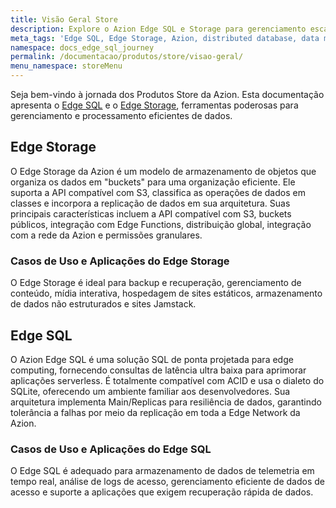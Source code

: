 ```yaml
---
title: Visão Geral Store
description: Explore o Azion Edge SQL e Storage para gerenciamento escalável de dados.
meta_tags: 'Edge SQL, Edge Storage, Azion, distributed database, data management, SQL queries, database resilience, scalable database, data processing, S3-compatible storage'
namespace: docs_edge_sql_journey
permalink: /documentacao/produtos/store/visao-geral/
menu_namespace: storeMenu
---
```



Seja bem-vindo à jornada dos Produtos Store da Azion. Esta documentação apresenta o [Edge SQL](/pt-br/documentacao/produtos/store/edge-sql/) e o [Edge Storage](/pt-br/documentacao/produtos/store/edge-storage/), ferramentas poderosas para gerenciamento e processamento eficientes de dados.

## Edge Storage

O Edge Storage da Azion é um modelo de armazenamento de objetos que organiza os dados em "buckets" para uma organização eficiente. Ele suporta a API compatível com S3, classifica as operações de dados em classes e incorpora a replicação de dados em sua arquitetura. Suas principais características incluem a API compatível com S3, buckets públicos, integração com Edge Functions, distribuição global, integração com a rede da Azion e permissões granulares.

### Casos de Uso e Aplicações do Edge Storage

O Edge Storage é ideal para backup e recuperação, gerenciamento de conteúdo, mídia interativa, hospedagem de sites estáticos, armazenamento de dados não estruturados e sites Jamstack.

<LinkButton link="/pt-br/documentacao/produtos/store/edge-storage/" label="Saiba mais sobre Edge Storage" severity="secondary" target="_blank" />

## Edge SQL

O Azion Edge SQL é uma solução SQL de ponta projetada para edge computing, fornecendo consultas de latência ultra baixa para aprimorar aplicações serverless. É totalmente compatível com ACID e usa o dialeto do SQLite, oferecendo um ambiente familiar aos desenvolvedores. Sua arquitetura implementa Main/Replicas para resiliência de dados, garantindo tolerância a falhas por meio da replicação em toda a Edge Network da Azion.

### Casos de Uso e Aplicações do Edge SQL

O Edge SQL é adequado para armazenamento de dados de telemetria em tempo real, análise de logs de acesso, gerenciamento eficiente de dados de acesso e suporte a aplicações que exigem recuperação rápida de dados.

<LinkButton link="/pt-br/documentacao/produtos/store/edge-sql/" label="Saiba mais sobre Edge SQL" severity="secondary" target="_blank" />
